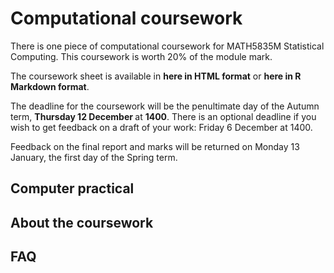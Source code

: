 # Computational coursework {#coursework}

::: {.mysummary}
There is one piece of computational coursework for MATH5835M Statistical Computing. This coursework is worth 20% of the module mark.

The coursework sheet is available in **here in HTML format** or **here in R Markdown format**.

The deadline for the coursework will be the penultimate day of the Autumn term, **Thursday 12 December ** at **1400**. There is an optional deadline if you wish to get feedback on a draft of your work: Friday 6 December at 1400.

Feedback on the final report and marks will be returned on Monday 13 January, the first day of the Spring term.
:::

## Computer practical

## About the coursework

## FAQ